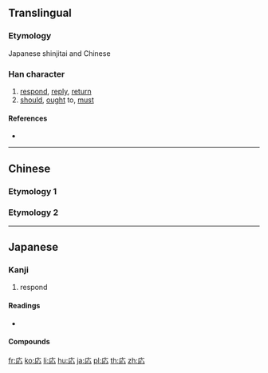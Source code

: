{{character info/new}}
{{also|應|懬|应}}
==Translingual==
{{Han simplified forms|應|応|应}}

===Etymology===
Japanese shinjitai {{Han simp|應|f=倠|t=&nbsp;|nocap=y}} and Chinese {{Han simp|懬|f=黃|t=&nbsp;|nocap=y}}

===Han character===
{{Han char|rn=61|rad=心|as=03|sn=7|four=|canj=IP,XXIP|ids=⿸广心}}

# [[respond]], [[reply]], [[return]]
# [[should]], [[ought]] to, [[must]]

====References====
* {{Han ref|kx=0377.071|dkj=10347|dj=0703.190|hdz=20875.161|uh=5FDC|ud=24540}}

----

==Chinese==
===Etymology 1===
{{zh-see|應}}
===Etymology 2===
{{zh-see|懬}}

----

==Japanese==

===Kanji===
{{ja-kanji|grade=5|rs=心03|style=s|kyu=應}}

# respond

====Readings====
* {{ja-readings|goon=[[おう]] (ō)|kanon=[[よう]] (yō)|kun=[[こたえる]] (kotaeru), [[あたる]] (ataru)}}

====Compounds====
{{der3
| {{ja-l|応援}}
| {{ja-l|応急}}
| {{ja-l|応酬}}
| {{ja-l|応召}}
| {{ja-l|応接}}
| {{ja-l|応戦}}
| {{ja-l|応対}}
| {{ja-l|応諾}}
| {{ja-l|応答}}
| {{ja-l|応分}}
| {{ja-l|応変}}
| {{ja-l|応募}}
| {{ja-l|応用}}
}}

[[fr:応]]
[[ko:応]]
[[li:応]]
[[hu:応]]
[[ja:応]]
[[pl:応]]
[[th:応]]
[[zh:応]]
